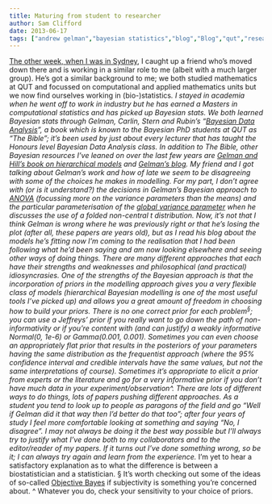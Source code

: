 ```yaml
---
title: Maturing from student to researcher
author: Sam Clifford
date: 2013-06-17
tags: ["andrew gelman","bayesian statistics","blog","Blog","qut","research","statistics","sydney"]
---
```


[The other week, when I was in Sydney](http://samclifford.info/2013/06/06/trips-interstate/ "Trips interstate"), I caught up a friend who's moved down there and is working in a similar role to me (albeit with a much larger group). He's got a similar background to me; we both studied mathematics at QUT and focussed on computational and applied mathematics units but we now find ourselves working in (bio-)statistics*. I stayed in academia when he went off to work in industry but he has earned a Masters in computational statistics and has picked up Bayesian stats. We both learned Bayesian stats through Gelman, Carlin, Stern and Rubin's "[Bayesian Data Analysis](http://www.stat.columbia.edu/~gelman/book/)", a book which is known to the Bayesian PhD students at QUT as "The Bible"; it's been used by just about every lecturer that has taught the Honours level Bayesian Data Analysis class. In addition to The Bible, other Bayesian resources I've leaned on over the last few years are [Gelman and Hill's book on hierarchical models](http://www.stat.columbia.edu/~gelman/arm/) and [Gelman's blog](http://andrewgelman.com/). My friend and I got talking about Gelman's work and how of late we seem to be disagreeing with some of the choices he makes in modelling. For my part, I don't agree with (or is it understand?) the decisions in Gelman's Bayesian approach to [ANOVA](http://www.stat.columbia.edu/~gelman/research/published/econanova3.pdf) (focussing more on the variance parameters than the means) and the particular parameterisation of the [global variance parameter](http://projecteuclid.org/DPubS/Repository/1.0/Disseminate?view=body&id=pdf_1&handle=euclid.ba/1340371048) when he discusses the use of a folded non-central _t_ distribution. Now, it's not that I think Gelman is wrong where he was previously right or that he's losing the plot (after all, these papers are years old), but as I read his blog about the models he's fitting now I'm coming to the realisation that I had been following what he'd been saying and am now looking elsewhere and seeing other ways of doing things. There are many different approaches that each have their strengths and weaknesses and philosophical (and practical) idiosyncrasies. One of the strengths of the Bayesian approach is that the incorporation of priors in the modelling approach gives you a very flexible class of models (hierarchical Bayesian modelling is one of the most useful tools I've picked up) and allows you a great amount of freedom in choosing how to build your priors. There is no one correct prior for each problem<sup>§</sup>; you can use a Jeffreys' prior if you really want to go down the path of non-informativity or if you're content with (and can justify) a weakly informative Normal(0, 1e-6) or Gamma(0.001, 0.001). Sometimes you can even choose an appropriately flat prior that results in the posteriors of your parameters having the same distribution as the frequentist approach (where the 95% confidence interval and credible intervals have the same values, but not the same interpretations of course). Sometimes it's appropriate to elicit a prior from experts or the literature and go for a very informative prior if you don't have much data in your experiment/observation^. There are lots of different ways to do things, lots of papers pushing different approaches. As a student you tend to look up to people as paragons of the field and go "Well if Gelman did it that way then I'd better do that too"; after four years of study I feel more comfortable looking at something and saying "No, I disagree". I may not always be doing it the best way possible but I'll always try to justify what I've done both to my collaborators and to the editor/reader of my papers. If it turns out I've done something wrong, so be it; I can always try again and learn from the experience. * I'm yet to hear a satisfactory explanation as to what the difference is between a biostatistician and a statistician. § It's worth checking out some of the ideas of so-called [Objective Bayes](http://ba.stat.cmu.edu/journal/2006/vol01/issue03/berger.pdf) if subjectivity is something you're concerned about. ^ Whatever you do, check your sensitivity to your choice of priors.